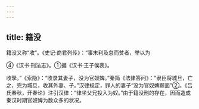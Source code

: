 ```yaml
---
---
---
```

title: 籍没
---



籍没又称“收”。《史记·商君列传》：“事末利及怠而贫者，举以为

④《汉书·刑法志》。①据《汉书·王子侯表》。

收孥。”《索隐》：“收录其妻子，没为官奴婢。”秦简《法律答问》：“隶臣将城旦，亡之，完为城旦，收其外妻、子。”汉律规定，罪人的妻子“没为官奴婢黥面”②。《吕氏春秋，开春论》注引汉律：“律坐父兄投入为奴。”由于籍没刑的存在，因而造成秦汉时期官奴婢为数众多的状况。